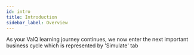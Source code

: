```yaml
---
id: intro
title: Introduction
sidebar_label: Overview
---
```



As your ValQ learning journey continues, we now enter the next important business cycle which is represented by 'Simulate' tab

<Vimeo
    video="https://player.vimeo.com/video/439200899"
    responsive={true}
/>


